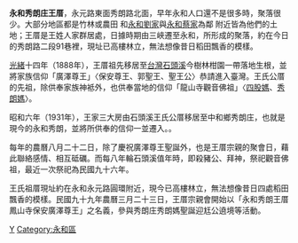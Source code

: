 {{unreferenced|time=2011-05-26T07:58:30+00:00}}
'''永和秀朗庄王厝'''，永元路東面秀朗路北面，早年永和人口還不是很多時，聚落很少。大部分地區都是竹林或農田 和[[永和劉家|永和劉家]]與[[永和蔡家|永和蔡家]]為鄰 附近皆為他們的土地；王厝是王姓人家群居處，日據時期由三峽遷至永和，所形成的聚落，約在今日的秀朗路二段91巷裡，現址已高樓林立，無法想像昔日稻田飄香的模樣。

[[光緒|光緒]]十四年（1888年），王厝祖先移居至[[台灣|台灣]][[石頭溪|石頭溪]]今樹林柑園一帶落地生根，並將家族信仰「廣澤尊王」〈保安尊王、郭聖王、聖王公〉恭請進入臺灣。王氏公厝的先祖，除供奉家族神袛外，也供奉當地的信仰「龍山寺觀音佛祖」〈[[四股媽|四股媽]]、[[秀朗媽|秀朗媽]]〉。

昭和六年（1931年），王家三大房由石頭溪王氏公厝移居至中和鄉秀朗庄，也就是現今的永和秀朗，並將所供奉的信仰一並遷入。。

每年的農曆八月二十二日，除了慶祝廣澤尊王聖誕外，也是王厝宗親的聚會日，藉此聯絡感情、相互砥礪。而每八年輪石頭溪值年時，即殺豬公、拜神，祭祀觀音佛祖，最近一次祭祀為民國九十六年。

王氏祖厝現址約在永和永元路圓環附近，現今已高樓林立，無法想像昔日四處稻田飄香的模樣。民國九十九年農曆三月二十三日，王厝宗親會開始以「永和秀朗王厝鳳山寺保安廣澤尊王」之名義，參與秀朗庄秀朗媽聖誕迎尪公遶境等活動。

[[Category:新北市建築物|Y]]
[[Category:永和區|Category:永和區]]